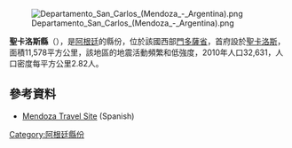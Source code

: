 [[Image:Departamento_San_Carlos_(Mendoza_-_Argentina).png|right]]

{{coord|33|46|S|69|02|W|display=title}}

'''聖卡洛斯縣'''（{{lang-es|Departamento San Carlos}}），是[[阿根廷|阿根廷]]的縣份，位於該國西部[[門多薩省|門多薩省]]，首府設於[[聖卡洛斯_(門多薩省)|聖卡洛斯]]，面積11,578平方公里，該地區的地震活動頻繁和低強度，2010年人口32,631，人口密度每平方公里2.82人。

==參考資料==
*[https://web.archive.org/web/20070625091700/http://www.cuyo.com/valledeuco/sancarlos.asp Mendoza Travel Site] (Spanish)

{{Argentina-geo-stub}}
[[Category:阿根廷縣份|Category:阿根廷縣份]]